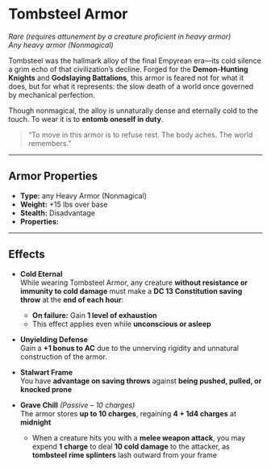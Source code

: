 # Tombsteel Armor

_Rare (requires attunement by a creature proficient in heavy armor)_  
_Any heavy armor (Nonmagical)_

Tombsteel was the hallmark alloy of the final Empyrean era—its cold silence a grim echo of that civilization’s decline. Forged for the **Demon-Hunting Knights** and **Godslaying Battalions**, this armor is feared not for what it does, but for what it represents: the slow death of a world once governed by mechanical perfection.

Though nonmagical, the alloy is unnaturally dense and eternally cold to the touch. To wear it is to **entomb oneself in duty**.

> “To move in this armor is to refuse rest. The body aches. The world remembers.”

---

## Armor Properties

- **Type:** any Heavy Armor (Nonmagical)
- **Weight:** +15 lbs over base
- **Stealth:** Disadvantage
- **Properties:**

---

## Effects

- **Cold Eternal**  
  While wearing Tombsteel Armor, any creature **without resistance or immunity to cold damage** must make a **DC 13 Constitution saving throw** at the **end of each hour**:

  - **On failure:** Gain **1 level of exhaustion**
  - This effect applies even while **unconscious or asleep**

- **Unyielding Defense**  
  Gain a **+1 bonus to AC** due to the unnerving rigidity and unnatural construction of the armor.

- **Stalwart Frame**  
  You have **advantage on saving throws** against **being pushed, pulled, or knocked prone**

- **Grave Chill** _(Passive – 10 charges)_  
  The armor stores **up to 10 charges**, regaining **4 + 1d4 charges** at **midnight**

  - When a creature hits you with a **melee weapon attack**, you may expend **1 charge** to deal **10 cold damage** to the attacker, as **tombsteel rime splinters** lash outward from your frame
